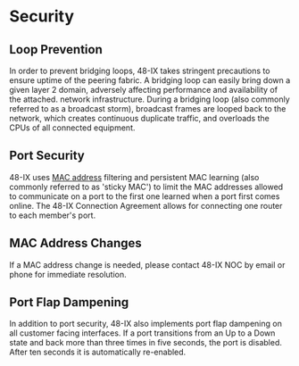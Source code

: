 # Security

## Loop Prevention

In order to prevent bridging loops, 48-IX takes stringent precautions to ensure uptime of the peering fabric. A bridging loop can easily bring down a given layer 2 domain, adversely affecting performance and availability of the attached. network infrastructure. During a bridging loop (also commonly referred to as a broadcast storm), broadcast frames are looped back to the network, which creates continuous duplicate traffic, and overloads the CPUs of all connected equipment.

## Port Security

48-IX uses [MAC address](https://en.wikipedia.org/wiki/MAC_address) filtering and persistent MAC learning (also commonly referred to as 'sticky MAC') to limit the MAC addresses allowed to communicate on a port to the first one learned when a port first comes online. The 48-IX Connection Agreement allows for connecting one router to each member's port.

## MAC Address Changes

If a MAC address change is needed, please contact 48-IX NOC by email or phone for immediate resolution.

## Port Flap Dampening

In addition to port security, 48-IX also implements port flap dampening on all customer facing interfaces. If a port transitions from an Up to a Down state and back more than three times in five seconds, the port is disabled. After ten seconds it is automatically re-enabled.
